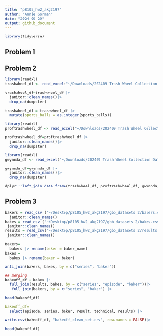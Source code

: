 ```yaml
---
title: "p8105_hw2_akg2197"
author: "Annie Gorman"
date: "2024-09-29"
output: github_document
---
```

```r
library(tidyverse)
```

## Problem 1

## Problem 2

```r
library(readxl)
trashwheel_df <- read_excel("~/Downloads/202409 Trash Wheel Collection Data.xlsx", sheet = 1, range = "A2:N653")

trashwheel_df=trashwheel_df |>
  janitor::clean_names()|>
  drop_na(dumpster)

trashwheel_df = trashwheel_df |>
  mutate(sports_balls = as.integer(sports_balls))

library(readxl)
proftrashwheel_df <- read_excel("~/Downloads/202409 Trash Wheel Collection Data.xlsx", sheet = 2, range = "A2:M121")

proftrashwheel_df=proftrashwheel_df |>
  janitor::clean_names()|>
  drop_na(dumpster)

library(readxl)
gwynnda_df <- read_excel("~/Downloads/202409 Trash Wheel Collection Data.xlsx", sheet = 4, range = "A2:L265")

gwynnda_df=gwynnda_df |>
  janitor::clean_names()|>
  drop_na(dumpster)

dplyr:::left_join.data.frame(trashwheel_df, proftrashwheel_df, gwynnda_df, by = "volume_cubic_yards")
```
## Problem 3 
```r
bakers = read_csv ("~/Desktop/p8105_hw2_akg2197/gbb_datasets 2/bakers.csv", na =c("", "N/A", "Unknown", "UNKNOWN")) |>
  janitor::clean_names()
bakes = read_csv ("~/Desktop/p8105_hw2_akg2197/gbb_datasets 2/bakes.csv") |>
 janitor::clean_names()
results = read_csv("~/Desktop/p8105_hw2_akg2197/gbb_datasets 2/results.csv", skip = 2), c("", "N/A", "Unknown", "UNKNOWN")) |>
 janitor::clean_names()
 
bakers=
  bakers |> rename(baker = baker_name)
bakes = 
  bakes |> rename(baker = baker)

anti_join(bakers, bakes, by = c("series", "baker"))

## merging
bakeoff_df = bakes |>
  full_join(results, bakes, by = c("series", "episode", "baker"))|> 
   full_join(bakers, by = c("series", "baker") |> 

head(bakeoff_df)

bakeoff_df=
  select(episode, series, baker, result, technical, results) |>

write.csv(bakeoff_df, "bakeoff_clean_set.csv", row.names = FALSE)|>
  
head(bakeoff_df)
```
